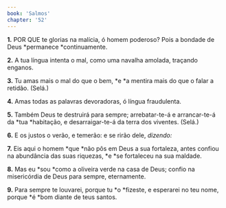 ```yaml
---
book: 'Salmos'
chapter: '52'
---
```


**1.** POR QUE te glorias na malícia, ó homem poderoso? Pois a bondade de Deus *permanece *continuamente.

**2.** A tua língua intenta o mal, como uma navalha amolada, traçando enganos.

**3.** Tu amas mais o mal do que o bem, *e *a mentira mais do que o falar a retidão. (Selá.)

**4.** Amas todas as palavras devoradoras, ó língua fraudulenta.

**5.** Também Deus te destruirá para sempre; arrebatar-te-á e arrancar-te-á da *tua *habitação, e desarraigar-te-á da terra dos viventes. (Selá.)

**6.** E os justos o verão, e temerão: e se rirão dele, *dizendo:*

**7.** Eis aqui o homem *que *não pôs em Deus a sua fortaleza, antes confiou na abundância das suas riquezas, *e *se fortaleceu na sua maldade.

**8.** Mas eu *sou *como a oliveira verde na casa de Deus; confio na misericórdia de Deus para sempre, eternamente.

**9.** Para sempre te louvarei, porque tu *o *fizeste, e esperarei no teu nome, porque *é *bom diante de teus santos.